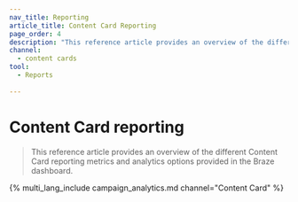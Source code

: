 ```yaml
---
nav_title: Reporting
article_title: Content Card Reporting
page_order: 4
description: "This reference article provides an overview of the different Content Card reporting metrics and analytics options provided in the Braze dashboard."
channel:
  - content cards
tool:
  - Reports
  
---
```


# Content Card reporting

> This reference article provides an overview of the different Content Card reporting metrics and analytics options provided in the Braze dashboard.

{% multi_lang_include campaign_analytics.md channel="Content Card" %}
